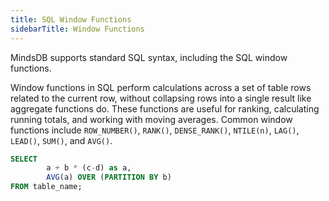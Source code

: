 ```yaml
---
title: SQL Window Functions
sidebarTitle: Window Functions
---
```


MindsDB supports standard SQL syntax, including the SQL window functions.

Window functions in SQL perform calculations across a set of table rows related to the current row, without collapsing rows into a single result like aggregate functions do. These functions are useful for ranking, calculating running totals, and working with moving averages. Common window functions include `ROW_NUMBER()`, `RANK()`, `DENSE_RANK()`, `NTILE(n)`, `LAG()`, `LEAD()`, `SUM()`, and `AVG()`.

```sql
SELECT
        a + b * (c-d) as a,
        AVG(a) OVER (PARTITION BY b)
FROM table_name;
```
